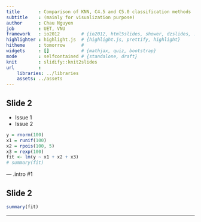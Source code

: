 ```yaml
---
title       : Comparison of KNN, C4.5 and C5.0 classification methods
subtitle    : (mainly for visualization purpose)
author      : Chau Nguyen
job         : UET, VNU
framework   : io2012        # {io2012, html5slides, shower, dzslides, ...}
highlighter : highlight.js  # {highlight.js, prettify, highlight}
hitheme     : tomorrow      # 
widgets     : []            # {mathjax, quiz, bootstrap}
mode        : selfcontained # {standalone, draft}
knit        : slidify::knit2slides
url         :
    libraries: ../libraries
    assets: ../assets
---
```


## Slide 2
- Issue 1
- Issue 2
```r
y = rnorm(100)
x1 = runif(100)
x2 = rpois(100, 5)
x3 = rexp(100)
fit <- lm(y ~ x1 + x2 + x3)
# summary(fit)
```

--- .intro #1

## Slide 2
```r
summary(fit)
```

--- 
